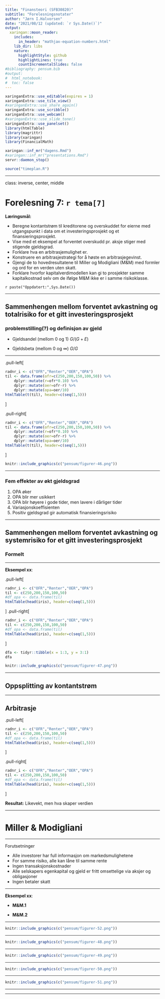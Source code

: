 ```yaml
---
title: "Finansteori (SFB30820)"
subtitle: "Forelesningsnotater"
author: "Jørn I.Halvorsen"
date: "2021/08/12 (updated: `r Sys.Date()`)"
output:
  xaringan::moon_reader:
    includes:
      in_header: "mathjax-equation-numbers.html"
    lib_dir: libs
    nature:
      highlightStyle: github
      highlightLines: true
      countIncrementalSlides: false
#bibliography: pensum.bib
#output: 
#  html_notebook:
#  toc: false
---
```


```r
xaringanExtra::use_editable(expires = 1)
xaringanExtra::use_tile_view()
#xaringanExtra::use_share_again()
xaringanExtra::use_scribble()
xaringanExtra::use_webcam()
#xaringanExtra::use_slide_tone()
xaringanExtra::use_panelset()
library(htmlTable)
library(magrittr)
library(xaringan)
library(FinancialMath)
```

```r
xaringan::inf_mr("dagens.Rmd")
#xaringan::inf_mr("presentations.Rmd")
servr::daemon_stop()
```

```r
source("timeplan.R")
```

---

class: inverse, center, middle

# Forelesning 7: `r tema[7]`

**Læringsmål:**

- Beregne kontantstrøm til kreditorene og overskuddet for eierne med utgangspunkt i data om et investeringsprosjekt og et finansieringsprosjekt.
- Vise med et eksempel at forventet overskudd pr. aksje stiger med stigende gjeldsgrad.
- Forklare hva en arbitrasjemulighet er.
- Konstruere en arbitrasjestrategi for å høste en arbitrasjegevinst.
- Gjengi de to hovedresultatene til Miller og Modigliani (M&M) med formler og ord for en verden uten skatt.
- Forklare hvorfor kapitalverdimodellen kan gi to prosjekter samme kapitalkostnad selv om de ifølge M&M ikke er i samme risikoklasse.

`r paste("Oppdatert:",Sys.Date())`

---

## Sammenhengen mellom forventet avkastning og totalrisiko for et gitt investeringsprosjekt

### problemstilling(?) og definisjon av gjeld

- Gjeldsandel (mellom 0 og 1) $G/(G+E)$

- Gjeldsbeta (mellom 0 og $\infty$) $G/G$

---


.pull-left[

```r
radnr_i <- c("OFR","Renter","OER","OPA")
til <- data.frame(ofr=c(250,200,150,100,50)) %>%
	dplyr::mutate(r=ofr*0.10) %>%
	dplyr::mutate(oer=ofr-r) %>%
	dplyr::mutate(opa=oer/10)
htmlTable(t(til), header=c(seq(1,5)))
```


]

.pull-right[

```r
radnr_i <- c("OFR","Renter","OER","OPA")
til <- data.frame(ofr=c(250,200,150,100,50)) %>%
	dplyr::mutate(r=ofr*0.10) %>%
	dplyr::mutate(oer=ofr-r) %>%
	dplyr::mutate(opa=oer/10)
htmlTable(t(til), header=c(seq(1,5)))
```

]

```r
knitr::include_graphics(c("pensum/figurer-46.png"))
```
---

### Fem effekter av økt gjeldsgrad

1. OPA øker
1. OPA blir mer usikkert
1. OPA blir høyere i gode tider, men lavere i dårliger tider
1. Variasjonskoeffisienten
1. Positiv gjeldsgrad gir automatisk finansieringsrisiko

---

## Sammenhengen mellom forventet avkastning og systemrisiko for et gitt investeringsprosjekt

### Formelt ###

---

**Eksempel xx**:
	
.pull-left[

```r
radnr_i <- c("OFR","Renter","OER","OPA")
til <- c(250,200,150,100,50)
#df_opa <- data.frame(til)
htmlTable(head(iris), header=c(seq(1,5)))
```


]
.pull-right[

```r
radnr_i <- c("OFR","Renter","OER","OPA")
til <- c(250,200,150,100,50)
#df_opa <- data.frame(til)
htmlTable(head(iris), header=c(seq(1,5)))
```

]

```r
dfa <- tidyr::tibble(x = 1:3, y = 3:1)
dfa
```


```r
knitr::include_graphics(c("pensum/figurer-47.png"))
```

---

## Oppsplitting av kontantstrøm

---

## Arbitrasje

.pull-left[

```r
radnr_i <- c("OFR","Renter","OER","OPA")
til <- c(250,200,150,100,50)
#df_opa <- data.frame(til)
htmlTable(head(iris), header=c(seq(1,5)))
```


]

.pull-right[

```r
radnr_i <- c("OFR","Renter","OER","OPA")
til <- c(250,200,150,100,50)
#df_opa <- data.frame(til)
htmlTable(head(iris), header=c(seq(1,5)))
```

]

**Resultat:** Likevekt, men hva skaper verdien

---

# Miller & Modigliani

---

Forutsetninger

- Alle investorer har full informasjon om markedsmulighetene
- For samme risiko, alle kan låne til samme rente
- Ingen transaksjonskostnader
- Alle selskapers egenkapital og gjeld er fritt omsettelige via aksjer og obligasjoner
- Ingen betaler skatt

---

**Eksempel xx**:

- **M&M.1**

- **M&M.2**

---


```r
knitr::include_graphics(c("pensum/figurer-52.png"))
```
---


```r
knitr::include_graphics(c("pensum/figurer-48.png"))
```
---

```r
knitr::include_graphics(c("pensum/figurer-49.png"))
```
---

```r
knitr::include_graphics(c("pensum/figurer-50.png"))
```
---

```r
knitr::include_graphics(c("pensum/figurer-51.png"))
```
---

---


















